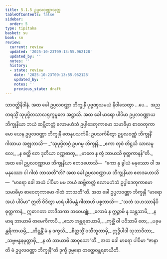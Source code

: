 ```yaml
---
title: 5.1.5 ဥပ္ပလဝဏ္ဏာသုတ္တ
tableOfContents: false
sidebar:
  order: 5
type: tipitaka
basket: su
book: sn
review:
  current: review
  updated: '2025-10-23T09:13:55.962128'
  updated_by: ''
  notes: ''
  history:
  - state: review
    date: '2025-10-23T09:13:55.962128'
    updated_by: ''
    notes: ''
    previous_state: draft
---
```



<ReviewStatus review={frontmatter.review} showDetails={true} />

<HypothesisAnnotation frontmatter={frontmatter} />

<DynamicBreadcrumb />

<Division number="166" book="sn" e="ch" v="18" p="304">

<Paragraph number="965" book="sn">
သာဝတ္ထိနိဒါနံ. အထ ခေါ ဥပ္ပလဝဏ္ဏာ ဘိက္ခုနီ ပုဗ္ဗဏှသမယံ နိဝါသေတွာ …ပေ…  အညတရသ္မိံ သုပုပ္ဖိတသာလရုက္ခမူလေ အဋ္ဌာသိ. အထ ခေါ မာရော ပါပိမာ ဥပ္ပလဝဏ္ဏာယ ဘိက္ခုနိယာ ဘယံ ဆမ္ဘိတတ္တံ လောမဟံသံ ဥပ္ပါဒေတုကာမော သမာဓိမှာ စာဝေတုကာမော ယေန ဥပ္ပလဝဏ္ဏာ ဘိက္ခုနီ တေနုပသင်္ကမိ; ဥပသင်္ကမိတွာ ဥပ္ပလဝဏ္ဏံ ဘိက္ခုနိံ ဂါထာယ အဇ္ဈဘာသိ—
</Paragraph>

<Paragraph number="966" type="verses" book="sn">
_“သုပုပ္ဖိတဂ္ဂံ ဥပဂမ္မ ဘိက္ခုနိ,_  
_ဧကာ တုဝံ တိဋ္ဌသိ သာလမူလေ;_  
_န စတ္ထိ တေ ဒုတိယာ ဝဏ္ဏဓာတု,_  
_ဗာလေ န တွံ ဘာယသိ ဓုတ္တကာနန်”တိ._  

</Paragraph>

<Paragraph number="967" book="sn">
အထ ခေါ ဥပ္ပလဝဏ္ဏာယ ဘိက္ခုနိယာ ဧတဒဟောသိ—  “ကော နု ခွါယံ မနုဿော ဝါ အမနုဿော ဝါ ဂါထံ ဘာသတီ”တိ? အထ ခေါ ဥပ္ပလဝဏ္ဏာယ ဘိက္ခုနိယာ ဧတဒဟောသိ—  “မာရော ခေါ အယံ ပါပိမာ မမ ဘယံ ဆမ္ဘိတတ္တံ လောမဟံသံ ဥပ္ပါဒေတုကာမော သမာဓိမှာ စာဝေတုကာမော ဂါထံ ဘာသတီ”တိ. အထ ခေါ ဥပ္ပလဝဏ္ဏာ ဘိက္ခုနီ “မာရော အယံ ပါပိမာ” ဣတိ ဝိဒိတွာ မာရံ ပါပိမန္တံ ဂါထာဟိ ပစ္စဘာသိ—
</Paragraph>

<Paragraph number="968" type="verses" book="sn">
_“သတံ သဟဿာနိပိ ဓုတ္တကာနံ,_  
ဣဓာဂတာ တာဒိသကာ ဘဝေယျုံ;_  
_လောမံ န ဣဉ္ဇာမိ န သန္တသာမိ,_  
_န မာရ ဘာယာမိ တမေကိကာပိ._  

</Paragraph>

<Paragraph number="969" type="verses" book="sn">
_ဧသာ အန္တရဓာယာမိ,_  
_ကုစ္ဆိံ ဝါ ပဝိသာမိ တေ;_  
_ပခုမန္တရိကာယမ္ပိ,_  
_တိဋ္ဌန္တိံ မံ န ဒက္ခသိ._  

</Paragraph>

<Paragraph number="970" type="verses" book="sn">
_စိတ္တသ္မိံ ဝသီဘူတာမှိ,_  
ဣဒ္ဓိပါဒါ သုဘာဝိတာ;_  
_သဗ္ဗဗန္ဓနမုတ္တာမှိ,_  
_န တံ ဘာယာမိ အာဝုသော”တိ._  

</Paragraph>

<Paragraph number="971" book="sn">
အထ ခေါ မာရော ပါပိမာ “ဇာနာတိ မံ ဥပ္ပလဝဏ္ဏာ ဘိက္ခုနီ”တိ ဒုက္ခီ ဒုမ္မနော တတ္ထေဝန္တရဓာယီတိ.
</Paragraph>
</Division>
